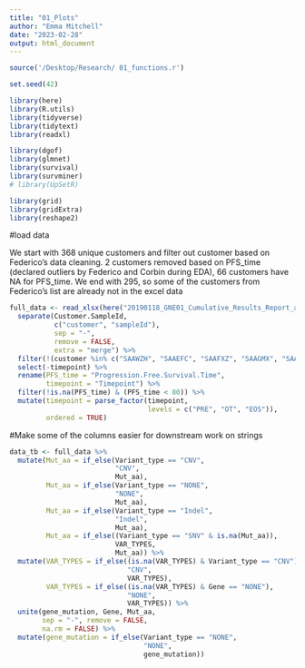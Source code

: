 ```yaml
---
title: "01_Plots"
author: "Emma Mitchell"
date: "2023-02-28"
output: html_document
---
```

```r
source('/Desktop/Research/ 01_functions.r')
```

```r
set.seed(42)

library(here)
library(R.utils)
library(tidyverse)
library(tidytext)
library(readxl)

library(dgof)
library(glmnet)
library(survival)
library(survminer)
# library(UpSetR)

library(grid)
library(gridExtra)
library(reshape2)

```

#load data

We start with 368 unique customers and filter out customer based on Federico's data cleaning. 2 customers removed based on PFS_time (declared outliers by Federico and Corbin during EDA), 66 customers have NA for PFS_time. We end with 295, so some of the customers from Federico's list are already not in the excel data
```r

full_data <- read_xlsx(here("20190118_GNE01_Cumulative_Results_Report_annotated.xlsx")) %>% 
  separate(Customer.SampleId, 
           c("customer", "sampleId"), 
           sep = "-", 
           remove = FALSE,
           extra = "merge") %>% 
  filter(!(customer %in% c("SAAWZH", "SAAEFC", "SAAFXZ", "SAAGMX", "SAAGVE", "SAAKTZ", "SAANDA", "SAAPNI", "SAAPUL"))) %>% 
  select(-timepoint) %>% 
  rename(PFS_time = "Progression.Free.Survival.Time",
         timepoint = "Timepoint") %>% 
  filter(!is.na(PFS_time) & (PFS_time < 80)) %>% 
  mutate(timepoint = parse_factor(timepoint,
                                  levels = c("PRE", "OT", "EOS")),
         ordered = TRUE)

```

#Make some of the columns easier for downstream work on strings 
```r
data_tb <- full_data %>% 
  mutate(Mut_aa = if_else(Variant_type == "CNV",
                          "CNV",
                          Mut_aa),
         Mut_aa = if_else(Variant_type == "NONE",
                          "NONE",
                          Mut_aa),
         Mut_aa = if_else(Variant_type == "Indel",
                          "Indel",
                          Mut_aa),
         Mut_aa = if_else((Variant_type == "SNV" & is.na(Mut_aa)),
                          VAR_TYPES,
                          Mut_aa)) %>% 
  mutate(VAR_TYPES = if_else((is.na(VAR_TYPES) & Variant_type == "CNV"),
                             "CNV",
                             VAR_TYPES),
         VAR_TYPES = if_else((is.na(VAR_TYPES) & Gene == "NONE"),
                             "NONE",
                             VAR_TYPES)) %>% 
  unite(gene_mutation, Gene, Mut_aa, 
        sep = "-", remove = FALSE,
        na.rm = FALSE) %>% 
  mutate(gene_mutation = if_else(Variant_type == "NONE",
                                 "NONE",
                                 gene_mutation))


```